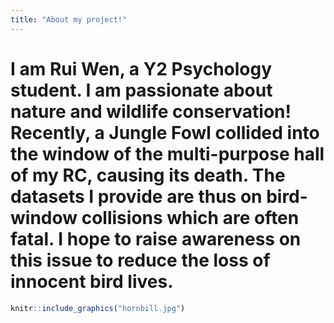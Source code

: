 ```yaml
---
title: "About my project!"
---
```


# I am Rui Wen, a Y2 Psychology student. I am passionate about nature and wildlife conservation! Recently, a Jungle Fowl collided into the window of the multi-purpose hall of my RC, causing its death. The datasets I provide are thus on bird-window collisions which are often fatal. I hope to raise awareness on this issue to reduce the loss of innocent bird lives.

```r
knitr::include_graphics("hornbill.jpg")
```
